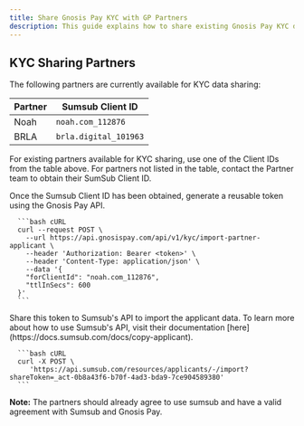 ```yaml
---
title: Share Gnosis Pay KYC with GP Partners
description: This guide explains how to share existing Gnosis Pay KYC data with GP Partners using Sumsub's reusable token system.
---
```


## KYC Sharing Partners

The following partners are currently available for KYC data sharing:

| Partner | Sumsub Client ID |
|---------|------------------|
| Noah | `noah.com_112876` |
| BRLA | `brla.digital_101963` |

<Steps titleSize="h3">
    <Step title="Get Partner's Sumsub Client ID">
        For existing partners available for KYC sharing, use one of the Client IDs from the table above. For partners not listed in the table, contact the Partner team to obtain their SumSub Client ID.
    </Step>

<Step title="Share KYC Data">
    <p>
      Once the Sumsub Client ID has been obtained, generate a reusable token using the Gnosis Pay API.
    </p>

      ```bash cURL
      curl --request POST \
        --url https://api.gnosispay.com/api/v1/kyc/import-partner-applicant \
        --header 'Authorization: Bearer <token>' \
        --header 'Content-Type: application/json' \
        --data '{
        "forClientId": "noah.com_112876",
        "ttlInSecs": 600
      }'
      ```
</Step>

<Step title="Get applicant data from Sumsub">
    <p>
    Share this token to Sumsub's API to import the applicant data. To learn more about how to use Sumsub's API, visit their documentation [here](https://docs.sumsub.com/docs/copy-applicant).
    </p>

      ```bash cURL
      curl -X POST \
         'https://api.sumsub.com/resources/applicants/-/import?shareToken=_act-0b8a43f6-b70f-4ad3-bda9-7ce904589380'
      ```
</Step>
</Steps>

<Note>
    <p>
        <strong>Note:</strong> The partners should already agree to use sumsub and have a valid agreement with Sumsub and Gnosis Pay.
    </p>
</Note>
